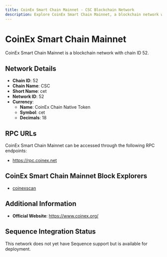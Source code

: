 ```yaml
--- 
title: CoinEx Smart Chain Mainnet - CSC Blockchain Network
description: Explore CoinEx Smart Chain Mainnet, a blockchain network with chain ID 52. Learn about its native currency, CoinEx Chain Native Token, and how to interact with the network.
---
```


# CoinEx Smart Chain Mainnet

CoinEx Smart Chain Mainnet is a blockchain network with chain ID 52.

## Network Details

- **Chain ID**: 52
- **Chain Name**: CSC
- **Short Name**: cet
- **Network ID**: 52
- **Currency**: 
  - **Name**: CoinEx Chain Native Token
  - **Symbol**: cet
  - **Decimals**: 18

## RPC URLs

CoinEx Smart Chain Mainnet can be accessed through the following RPC endpoints:

- https://rpc.coinex.net

## CoinEx Smart Chain Mainnet Block Explorers

- [coinexscan](https://www.coinex.net)

## Additional Information

- **Official Website**: https://www.coinex.org/

## Sequence Integration Status

This network does not yet have Sequence support but is available for deployment.
